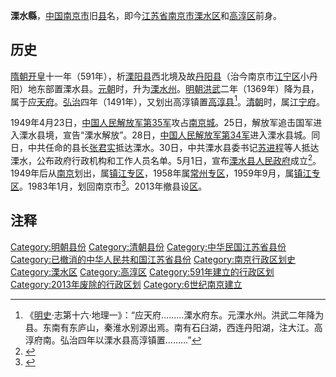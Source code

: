 '''溧水縣'''，[[中国|中国]][[南京市|南京市]]旧[[县|县]]名，即今[[江苏省|江苏省]][[南京市|南京市]][[溧水区|溧水区]]和[[高淳区|高淳区]]前身。

== 历史 ==
[[隋朝|隋朝]][[开皇|开皇]]十一年（591年），析[[溧阳县|溧阳县]]西北境及故[[丹阳县|丹阳县]]（治今南京市[[江宁区_(南京市)|江宁区]]小丹阳）地东部置溧水县。[[元朝|元朝]]时，升为[[溧水州|溧水州]]。[[明朝|明朝]][[洪武|洪武]]二年（1369年）降为县，属于[[应天府_(明朝)|应天府]]。[[弘治_(明朝)|弘治]]四年（1491年），又划出高淳镇置[[高淳县|高淳县]]<ref>《[[明史|明史]]·志第十六·地理一》：“应天府………溧水府东。元溧水州。洪武二年降为县。东南有东庐山，秦淮水别源出焉。南有石臼湖，西连丹阳湖，注大江。高淳府南。弘治四年以溧水县高淳镇置………”</ref>。[[清朝|清朝]]时，属[[江宁府|江宁府]]。

1949年4月23日，[[中国人民解放军第35军|中国人民解放军第35军]]攻占[[南京城|南京城]]。25日，解放军追击国军进入溧水县境，宣告“溧水解放”。28日，[[中国人民解放军第34军|中国人民解放军第34军]]进入溧水县城。同日，中共任命的县长[[张君实|张君实]]抵达溧水。30日，中共溧水县委书记[[苏进程|苏进程]]等人抵达溧水，公布政府行政机构和工作人员名单。5月1日，宣布[[溧水县人民政府|溧水县人民政府]]成立<ref>{{Cite web |url = http://www.lishuicn.com/article-322-1.html |title = 新中国60年溧水县大事记 （一） |accessdate = 2015-01-11 |author =  |date = 2012-03-06 |work =  |publisher = 溧水信息港，来源：卞氏人家 友情提供--溧水县档案局 县志办编 2011年9月6日 |language = zh-hans |deadurl = yes |archiveurl = https://web.archive.org/web/20150210041141/http://www.lishuicn.com/article-322-1.html |archivedate = 2015年2月10日 }}</ref>。1949年后从[[南京|南京]]划出，属[[镇江专区|镇江专区]]，1958年属[[常州专区|常州专区]]，1959年9月，属[[镇江专区|镇江专区]]。1983年1月，划回南京市<ref>{{Cite web|url=http://njls.gov.cn/jbgk.htm|title=基本概况|accessdate=2015-01-11|author=|date=|work=|publisher=南京市溧水县人民政府网站，来源：县方志办　县国土局|language=zh-hans|deadurl=yes|archiveurl=https://web.archive.org/web/20130726054837/http://njls.gov.cn/jbgk.htm|archivedate=2013-07-26}}</ref>。2013年撤县设[[溧水区|区]]。
== 注释 ==

{{Reflist|2}}

{{中華民國江蘇省行政區劃}}
{{南京行政区划史}}
{{DEFAULTSORT:G}}
[[Category:明朝县份|Category:明朝县份]]
[[Category:清朝县份|Category:清朝县份]]
[[Category:中华民国江苏省县份|Category:中华民国江苏省县份]]
[[Category:已撤消的中华人民共和国江苏省县份|Category:已撤消的中华人民共和国江苏省县份]]
[[Category:南京行政区划史|Category:南京行政区划史]]
[[Category:溧水区|Category:溧水区]]
[[Category:高淳区|Category:高淳区]]
[[Category:591年建立的行政区划|Category:591年建立的行政区划]]
[[Category:2013年废除的行政区划|Category:2013年废除的行政区划]]
[[Category:6世纪南京建立|Category:6世纪南京建立]]